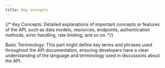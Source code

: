 ```yaml
---
title: Key concepts
---
```


{/* Key Concepts: Detailed explanations of important concepts or features of the API, such as data models, resources, endpoints, authentication methods, error handling, rate limiting, and so on. */}

Basic Terminology: This part might define key terms and phrases used throughout the API documentation, ensuring developers have a clear understanding of the language and terminology used in discussions about the API.
